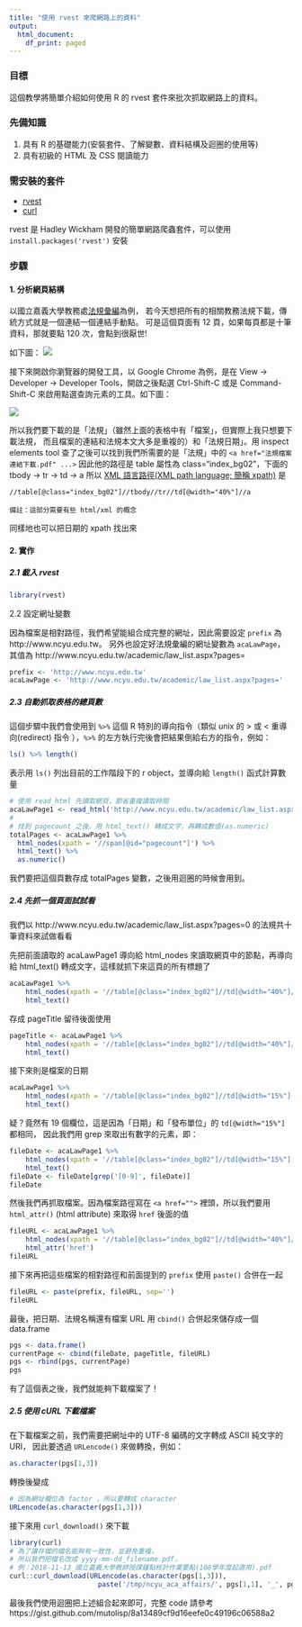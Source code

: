 ```yaml
---
title: "使用 rvest 來爬網路上的資料"
output:
  html_document:
    df_print: paged
---
```


### 目標

這個教學將簡單介紹如何使用 R 的 rvest 套件來批次抓取網路上的資料。

### 先備知識

1. 具有 R 的基礎能力(安裝套件、了解變數、資料結構及迴圈的使用等)
2. 具有初級的 HTML 及 CSS 閱讀能力

### 需安裝的套件

* [rvest](https://github.com/hadley/rvest) 
* [curl](https://cran.r-project.org/package=curl)

rvest 是 Hadley Wickham 開發的簡單網路爬蟲套件，可以使用 ```install.packages('rvest')``` 安裝

### 步驟

#### 1. 分析網頁結構

以國立嘉義大學教務處[法規彙編](http://www.ncyu.edu.tw/academic/law_list.aspx)為例，
若今天想把所有的相關教務法規下載，傳統方式就是一個連結一個連結手動點。
可是這個頁面有 12 頁，如果每頁都是十筆資料，那就要點 120 次，會點到很厭世!

如下圖：
![](img/target_page.png)

接下來開啟你瀏覽器的開發工具，以 Google Chrome 為例，是在 View -> Developer -> Developer Tools，開啟之後點選 Ctrl-Shift-C 或是 Command-Shift-C 來啟用點選查詢元素的工具。如下圖：

![](img/inspect_elements.png)

所以我們要下載的是「法規」（雖然上面的表格中有「檔案」，但實際上我只想要下載法規，
而且檔案的連結和法規本文大多是重複的）和「法規日期」。用 inspect elements tool 
查了之後可以找到我們所需要的是「法規」中的 ```<a href="法規檔案連結下載.pdf" ...>``` 
因此他的路徑是 table 屬性為 class="index_bg02"，下面的 tbody -> tr -> td -> a
所以 [XML 語言路徑(XML path language; 簡稱 xpath)](https://zh.wikipedia.org/zh-tw/XPath) 
是
```xml
//table[@class="index_bg02"]//tbody//tr//td[@width="40%"]//a
```
    
    備註：這部分需要有些 html/xml 的概念
   
同樣地也可以把日期的 xpath 找出來

#### 2. 實作

##### 2.1 載入 rvest

```r
library(rvest)
```

2.2 設定網址變數

因為檔案是相對路徑，我們希望能組合成完整的網址，因此需要設定 ```prefix``` 為 http://www.ncyu.edu.tw。
另外也設定好法規彙編的網址變數為 ```acaLawPage```，其值為 http://www.ncyu.edu.tw/academic/law_list.aspx?pages=

```r

prefix <- 'http://www.ncyu.edu.tw'
acaLawPage <- 'http://www.ncyu.edu.tw/academic/law_list.aspx?pages='

```

##### 2.3 自動抓取表格的總頁數

這個步驟中我們會使用到 ```%>%``` 這個 R 特別的導向指令（類似 unix 的 > 或 < 重導向(redirect) 指令 ），```%>%``` 的左方執行完後會把結果倒給右方的指令，例如：
```r
ls() %>% length()
```
表示用 ```ls()``` 列出目前的工作階段下的 r object，並導向給 ```length()``` 函式計算數量

```r
# 使用 read_html 先讀取網頁，節省重複讀取時間
acaLawPage1 <- read_html('http://www.ncyu.edu.tw/academic/law_list.aspx?pages=0')
# 
# 找到 pagecount 之後，用 html_text() 轉成文字，再轉成數值(as.numeric)
totalPages <- acaLawPage1 %>% 
  html_nodes(xpath = '//span[@id="pagecount"]') %>%
  html_text() %>% 
  as.numeric()
```

我們要把這個頁數存成 totalPages 變數，之後用迴圈的時候會用到。

##### 2.4 先抓一個頁面試試看

我們以 http://www.ncyu.edu.tw/academic/law_list.aspx?pages=0 的法規共十筆資料來試做看看

先把前面讀取的 acaLawPage1 導向給 html_nodes 來讀取網頁中的節點，再導向給 html_text()
轉成文字，這樣就抓下來這頁的所有標題了

```r
acaLawPage1 %>%
    html_nodes(xpath = '//table[@class="index_bg02"]//td[@width="40%"]//a//span') %>%
    html_text() 
```

存成 pageTitle 留待後面使用
```r
pageTitle <- acaLawPage1 %>%
    html_nodes(xpath = '//table[@class="index_bg02"]//td[@width="40%"]//a//span') %>%
    html_text() 
```

接下來則是檔案的日期

```r
acaLawPage1 %>%
    html_nodes(xpath = '//table[@class="index_bg02"]//td[@width="15%"]') %>%
    html_text() 
```

疑？竟然有 19 個欄位，這是因為「日期」和「發布單位」的 ```td[@width="15%"]``` 都相同，
因此我們用 grep 來取出有數字的元素，即：

```r
fileDate <- acaLawPage1 %>%
    html_nodes(xpath = '//table[@class="index_bg02"]//td[@width="15%"]') %>%
    html_text() 
fileDate <- fileDate[grep('[0-9]', fileDate)]
fileDate
```

然後我們再抓取檔案。因為檔案路徑寫在 ```<a href="">``` 裡頭，所以我們要用 ```html_attr()``` (html attribute) 來取得 ```href``` 後面的值

```r
fileURL <- acaLawPage1 %>%
    html_nodes(xpath = '//table[@class="index_bg02"]//td[@width="40%"]//a') %>%
    html_attr('href')
fileURL
```

接下來再把這些檔案的相對路徑和前面提到的 ```prefix``` 使用 ```paste()``` 合併在一起

```r
fileURL <- paste(prefix, fileURL, sep='')
fileURL
```

最後，把日期、法規名稱還有檔案 URL 用 ```cbind()``` 合併起來儲存成一個 data.frame

```r
pgs <- data.frame()
currentPage <- cbind(fileDate, pageTitle, fileURL)
pgs <- rbind(pgs, currentPage)
pgs
```

有了這個表之後，我們就能夠下載檔案了！

##### 2.5 使用 cURL 下載檔案

在下載檔案之前，我們需要把網址中的 UTF-8 編碼的文字轉成 ASCII 純文字的 URI，
因此要透過 ```URLencode()``` 來做轉換，例如：

```r
as.character(pgs[1,3])
```

轉換後變成

```r
# 因為網址欄位為 factor ，所以要轉成 character
URLencode(as.character(pgs[1,3]))
```

接下來用 ```curl_download()``` 來下載

```r
library(curl)
# 為了讓存檔的檔名能夠有一致性，並避免重複，
# 所以我們把檔名改成 yyyy-mm-dd_filename.pdf，
# 例：2018-11-13_國立嘉義大學教師授課鐘點核計作業要點(108學年度起適用).pdf
curl::curl_download(URLencode(as.character(pgs[1,3])), 
                      paste('/tmp/ncyu_aca_affairs/', pgs[1,1], '_', pgs[1,2], '.pdf', sep = ''))
```

最後我們使用迴圈把上述組合起來即可，完整 code 請參考 https://gist.github.com/mutolisp/8a13489cf9d16eefe0c49196c06588a2